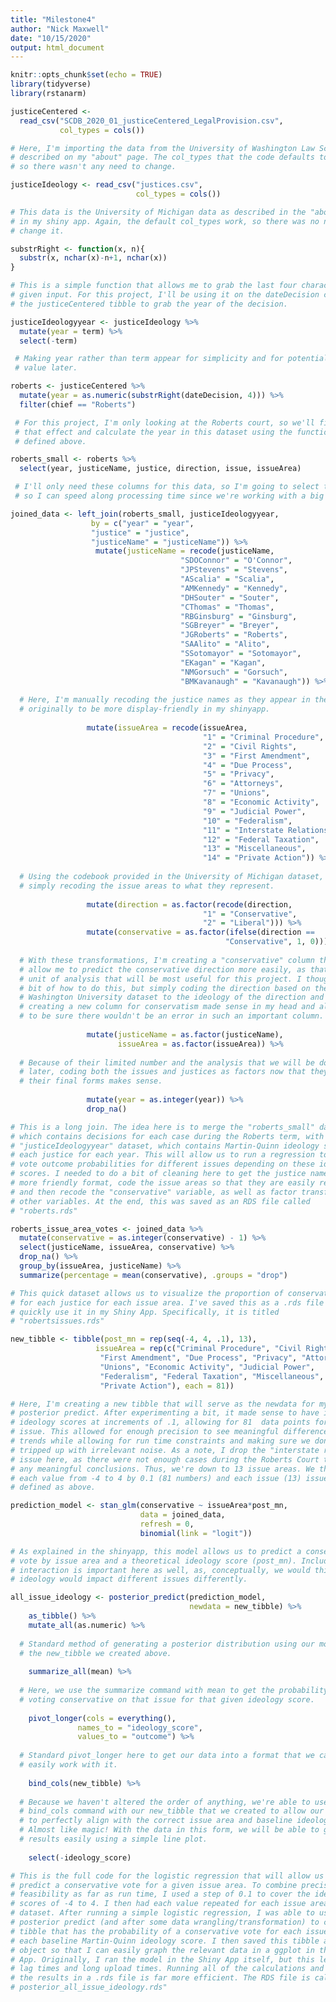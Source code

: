 ```yaml
---
title: "Milestone4"
author: "Nick Maxwell"
date: "10/15/2020"
output: html_document
---
```


```r
knitr::opts_chunk$set(echo = TRUE)
library(tidyverse)
library(rstanarm)

```

```r
justiceCentered <- 
  read_csv("SCDB_2020_01_justiceCentered_LegalProvision.csv",
           col_types = cols())

# Here, I'm importing the data from the University of Washington Law School as
# described on my "about" page. The col_types that the code defaults to work,
# so there wasn't any need to change.

justiceIdeology <- read_csv("justices.csv",
                            col_types = cols())

# This data is the University of Michigan data as described in the "about" page
# in my shiny app. Again, the default col_types work, so there was no need to
# change it.

```

```r
substrRight <- function(x, n){
  substr(x, nchar(x)-n+1, nchar(x))
}

# This is a simple function that allows me to grab the last four characters of a
# given input. For this project, I'll be using it on the dateDecision column of
# the justiceCentered tibble to grab the year of the decision.

justiceIdeologyyear <- justiceIdeology %>% 
  mutate(year = term) %>% 
  select(-term)

 # Making year rather than term appear for simplicity and for potential binding
 # value later.

roberts <- justiceCentered %>% 
  mutate(year = as.numeric(substrRight(dateDecision, 4))) %>% 
  filter(chief == "Roberts")

 # For this project, I'm only looking at the Roberts court, so we'll filter to
 # that effect and calculate the year in this dataset using the function I
 # defined above.

roberts_small <- roberts %>% 
  select(year, justiceName, justice, direction, issue, issueArea)

 # I'll only need these columns for this data, so I'm going to select them here
 # so I can speed along processing time since we're working with a big dataset.

joined_data <- left_join(roberts_small, justiceIdeologyyear, 
                  by = c("year" = "year", 
                  "justice" = "justice",
                  "justiceName" = "justiceName")) %>% 
                   mutate(justiceName = recode(justiceName, 
                                      "SDOConnor" = "O'Connor",
                                      "JPStevens" = "Stevens",
                                      "AScalia" = "Scalia",
                                      "AMKennedy" = "Kennedy",
                                      "DHSouter" = "Souter",
                                      "CThomas" = "Thomas",
                                      "RBGinsburg" = "Ginsburg",
                                      "SGBreyer" = "Breyer",
                                      "JGRoberts" = "Roberts",
                                      "SAAlito" = "Alito",
                                      "SSotomayor" = "Sotomayor",
                                      "EKagan" = "Kagan",
                                      "NMGorsuch" = "Gorsuch",
                                      "BMKavanaugh" = "Kavanaugh")) %>% 
  
  # Here, I'm manually recoding the justice names as they appear in the data
  # originally to be more display-friendly in my shinyapp.
  
                 mutate(issueArea = recode(issueArea,
                                           "1" = "Criminal Procedure",
                                           "2" = "Civil Rights",
                                           "3" = "First Amendment",
                                           "4" = "Due Process",
                                           "5" = "Privacy",
                                           "6" = "Attorneys",
                                           "7" = "Unions",
                                           "8" = "Economic Activity",
                                           "9" = "Judicial Power",
                                           "10" = "Federalism",
                                           "11" = "Interstate Relations",
                                           "12" = "Federal Taxation",
                                           "13" = "Miscellaneous",
                                           "14" = "Private Action")) %>% 
  
  # Using the codebook provided in the University of Michigan dataset, I'm
  # simply recoding the issue areas to what they represent.
  
                 mutate(direction = as.factor(recode(direction,
                                           "1" = "Conservative",
                                           "2" = "Liberal"))) %>% 
                 mutate(conservative = as.factor(ifelse(direction == 
                                                "Conservative", 1, 0))) %>% 
  
  # With these transformations, I'm creating a "conservative" column that will
  # allow me to predict the conservative direction more easily, as that's the
  # unit of analysis that will be most useful for this project. I thought for a
  # bit of how to do this, but simply coding the direction based on the
  # Washington University dataset to the ideology of the direction and then
  # creating a new column for conservatism made sense in my head and allowed me
  # to be sure there wouldn't be an error in such an important column.
  
                 mutate(justiceName = as.factor(justiceName),
                        issueArea = as.factor(issueArea)) %>%
  
  # Because of their limited number and the analysis that we will be doing
  # later, coding both the issues and justices as factors now that they're in
  # their final forms makes sense.
  
                 mutate(year = as.integer(year)) %>%
                 drop_na()

# This is a long join. The idea here is to merge the "roberts_small" dataset,
# which contains decisions for each case during the Roberts term, with the
# "justiceIdeologyyear" dataset, which contains Martin-Quinn ideology scores for
# each justice for each year. This will allow us to run a regression to predict
# vote outcome probabilities for different issues depending on these ideology
# scores. I needed to do a bit of cleaning here to get the justice names in a
# more friendly format, code the issue areas so that they are easily readable,
# and then recode the "conservative" variable, as well as factor transform a few
# other variables. At the end, this was saved as an RDS file called
# "roberts.rds"

```

```r
roberts_issue_area_votes <- joined_data %>% 
  mutate(conservative = as.integer(conservative) - 1) %>% 
  select(justiceName, issueArea, conservative) %>% 
  drop_na() %>% 
  group_by(issueArea, justiceName) %>% 
  summarize(percentage = mean(conservative), .groups = "drop") 

# This quick dataset allows us to visualize the proportion of conservative votes
# for each justice for each issue area. I've saved this as a .rds file so I can
# quickly use it in my Shiny App. Specifically, it is titled
# "robertsissues.rds"

```

```r
new_tibble <- tibble(post_mn = rep(seq(-4, 4, .1), 13),
                   issueArea = rep(c("Criminal Procedure", "Civil Rights",
                    "First Amendment", "Due Process", "Privacy", "Attorneys",
                    "Unions", "Economic Activity", "Judicial Power", 
                    "Federalism", "Federal Taxation", "Miscellaneous",
                    "Private Action"), each = 81))

# Here, I'm creating a new tibble that will serve as the newdata for my
# posterior predict. After experimenting a bit, it made sense to have inputted
# ideology scores at increments of .1, allowing for 81  data points for each
# issue. This allowed for enough precision to see meaningful differences in the
# trends while allowing for run time constraints and making sure we don't get
# tripped up with irrelevant noise. As a note, I drop the "interstate relations"
# issue here, as there were not enough cases during the Roberts Court to make
# any meaningful conclusions. Thus, we're down to 13 issue areas. We then have
# each value from -4 to 4 by 0.1 (81 numbers) and each issue (13) issue areas
# defined as above.

prediction_model <- stan_glm(conservative ~ issueArea*post_mn,
                             data = joined_data,
                             refresh = 0,
                             binomial(link = "logit"))

# As explained in the shinyapp, this model allows us to predict a conservative
# vote by issue area and a theoretical ideology score (post_mn). Including their
# interaction is important here as well, as, conceptually, we would think that
# ideology would impact different issues differently.

all_issue_ideology <- posterior_predict(prediction_model, 
                                        newdata = new_tibble) %>%
    as_tibble() %>%
    mutate_all(as.numeric) %>% 
  
  # Standard method of generating a posterior distribution using our model and
  # the new_tibble we created above.
  
    summarize_all(mean) %>% 
  
  # Here, we use the summarize command with mean to get the probability of
  # voting conservative on that issue for that given ideology score.
  
    pivot_longer(cols = everything(),
               names_to = "ideology_score",
               values_to = "outcome") %>% 
  
  # Standard pivot_longer here to get our data into a format that we can more
  # easily work with it.
  
    bind_cols(new_tibble) %>% 
  
  # Because we haven't altered the order of anything, we're able to use the
  # bind_cols command with our new_tibble that we created to allow our outcomes
  # to perfectly align with the correct issue area and baseline ideology score.
  # Almost like magic! With the data in this form, we will be able to graph the
  # results easily using a simple line plot.
  
    select(-ideology_score)

# This is the full code for the logistic regression that will allow us to
# predict a conservative vote for a given issue area. To combine precision with
# feasibility as far as run time, I used a step of 0.1 to cover the ideology
# scores of -4 to 4. I then had each value repeated for each issue area in the
# dataset. After running a simple logistic regression, I was able to use
# posterior predict (and after some data wrangling/transformation) to create a
# tibble that has the probability of a conservative vote for each issue area for
# each baseline Martin-Quinn ideology score. I then saved this tibble as a .rds
# object so that I can easily graph the relevant data in a ggplot in the Shiny
# App. Originally, I ran the model in the Shiny App itself, but this led to long
# lag times and long upload times. Running all of the calculations and saving
# the results in a .rds file is far more efficient. The RDS file is called
# posterior_all_issue_ideology.rds"

```


